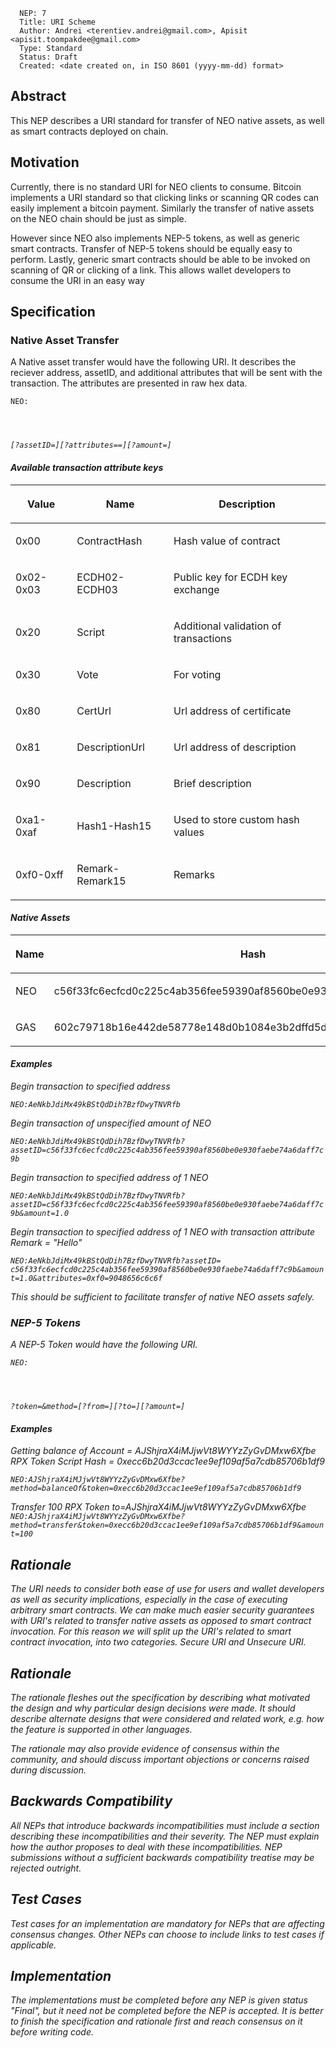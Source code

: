 <pre>
  NEP: 7
  Title: URI Scheme
  Author: Andrei <terentiev.andrei@gmail.com>, Apisit <apisit.toompakdee@gmail.com>
  Type: Standard
  Status: Draft
  Created: <date created on, in ISO 8601 (yyyy-mm-dd) format>
</pre>

==Abstract==

This NEP describes a URI standard for transfer of NEO native assets, as well as smart contracts deployed on chain.  

==Motivation==

Currently, there is no standard URI for NEO clients to consume. Bitcoin implements a URI standard so that clicking links or scanning QR codes can easily implement a bitcoin payment. Similarly the transfer of native assets on the NEO chain should be just as simple.

However since NEO also implements NEP-5 tokens, as well as generic smart contracts. Transfer of NEP-5 tokens should be equally easy to perform. Lastly, generic smart contracts should be able to be invoked on scanning of QR or clicking of a link. This allows wallet developers to consume the URI in an easy way

==Specification==

===Native Asset Transfer===

A Native asset transfer would have the following URI. It describes the reciever address, assetID, and additional attributes that will be sent with the transaction. The attributes are presented in raw hex data.

<code>NEO:<address>[?assetID=<assetID>][?attributes=<key>=<value>][?amount=<amount>]</code>

==== Available transaction attribute keys====
{| class="wikitable"
! Value
! Name
! Description
|-
| 0x00
| ContractHash
| Hash value of contract 
|-
| 0x02-0x03
|	ECDH02-ECDH03
|	Public key for ECDH key exchange
|-
| 0x20 
|	Script
|	Additional validation of transactions
|-
| 0x30
|	Vote
| For voting
|-
| 0x80
| CertUrl 
|	Url address of certificate 
|-
| 0x81
| DescriptionUrl
|	Url address of description 
|-
| 0x90
| Description
| Brief description 
|-
| 0xa1-0xaf 
|	Hash1-Hash15
|	Used to store custom hash values
|-
| 0xf0-0xff
|	Remark-Remark15
|	Remarks
|}

====Native Assets====  
{| class="wikitable"
! Name
! Hash
|-
| NEO 
| c56f33fc6ecfcd0c225c4ab356fee59390af8560be0e930faebe74a6daff7c9b 
|-
| GAS 
| 602c79718b16e442de58778e148d0b1084e3b2dffd5de6b7b16cee7969282de7 
|}

====Examples====

Begin transaction to specified address

<code>NEO:AeNkbJdiMx49kBStQdDih7BzfDwyTNVRfb</code>


Begin transaction of unspecified amount of NEO

<code>NEO:AeNkbJdiMx49kBStQdDih7BzfDwyTNVRfb?assetID=c56f33fc6ecfcd0c225c4ab356fee59390af8560be0e930faebe74a6daff7c9b</code>

Begin transaction to specified address of 1 NEO

<code>NEO:AeNkbJdiMx49kBStQdDih7BzfDwyTNVRfb?assetID=c56f33fc6ecfcd0c225c4ab356fee59390af8560be0e930faebe74a6daff7c9b&amount=1.0</code>

Begin transaction to specified address of 1 NEO with transaction attribute Remark = "Hello"

<code>NEO:AeNkbJdiMx49kBStQdDih7BzfDwyTNVRfb?assetID= c56f33fc6ecfcd0c225c4ab356fee59390af8560be0e930faebe74a6daff7c9b&amount=1.0&attributes=0xf0=9048656c6c6f</code>

This should be sufficient to facilitate transfer of native NEO assets safely.

===NEP-5 Tokens===
A NEP-5 Token would have the following URI. 

<code>NEO:<address>?token=<tokenScriptHash>&method=<methodName>[?from=<NEOAddress>][?to=<NEOAddress>][?amount=<amount>]</code>

====Examples====
Getting balance of Account = AJShjraX4iMJjwVt8WYYzZyGvDMxw6Xfbe RPX Token Script Hash = 0xecc6b20d3ccac1ee9ef109af5a7cdb85706b1df9

<code>NEO:AJShjraX4iMJjwVt8WYYzZyGvDMxw6Xfbe?method=balanceOf&token=0xecc6b20d3ccac1ee9ef109af5a7cdb85706b1df9</code>

Transfer 100 RPX Token to=AJShjraX4iMJjwVt8WYYzZyGvDMxw6Xfbe
<code>NEO:AJShjraX4iMJjwVt8WYYzZyGvDMxw6Xfbe?method=transfer&token=0xecc6b20d3ccac1ee9ef109af5a7cdb85706b1df9&amount=100</code>



==Rationale==

The URI needs to consider both ease of use for users and wallet developers as well as security implications, especially in the case of executing arbitrary smart contracts. We can make much easier security guarantees with URI's related to transfer native assets as opposed to smart contract invocation. For this reason we will split up the URI's related to smart contract invocation, into two categories. Secure URI and Unsecure URI.



==Rationale==

The rationale fleshes out the specification by describing what motivated the design and why particular design decisions were made. It should describe alternate designs that were considered and related work, e.g. how the feature is supported in other languages.

The rationale may also provide evidence of consensus within the community, and should discuss important objections or concerns raised during discussion.

==Backwards Compatibility==

All NEPs that introduce backwards incompatibilities must include a section describing these incompatibilities and their severity. The NEP must explain how the author proposes to deal with these incompatibilities. NEP submissions without a sufficient backwards compatibility treatise may be rejected outright.

==Test Cases==

Test cases for an implementation are mandatory for NEPs that are affecting consensus changes. Other NEPs can choose to include links to test cases if applicable.

==Implementation==

The implementations must be completed before any NEP is given status "Final", but it need not be completed before the NEP is accepted. It is better to finish the specification and rationale first and reach consensus on it before writing code.

